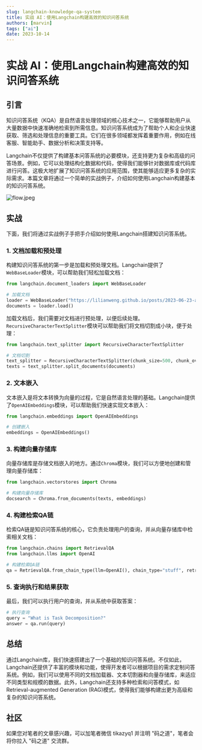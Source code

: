 ```yaml
---
slug: langchain-knowledge-qa-system
title: 实战 AI：使用Langchain构建高效的知识问答系统
authors: [marvin]
tags: ["ai"]
date: 2023-10-14
---
```



# 实战 AI：使用Langchain构建高效的知识问答系统

## 引言

知识问答系统（KQA）是自然语言处理领域的核心技术之一，它能够帮助用户从大量数据中快速准确地检索到所需信息。知识问答系统成为了帮助个人和企业快速获取、筛选和处理信息的重要工具。它们在很多领域都发挥着重要作用，例如在线客服、智能助手、数据分析和决策支持等。

Langchain不仅提供了构建基本问答系统的必要模块，还支持更为复杂和高级的问答场景。例如，它可以处理结构化数据和代码，使得我们能够针对数据库或代码库进行问答。这极大地扩展了知识问答系统的应用范围，使其能够适应更多复杂的实际需求。本篇文章将通过一个简单的实战例子，介绍如何使用Langchain构建基本的知识问答系统。

![flow.jpeg](https://python.langchain.com/assets/images/qa_flow-9fbd91de9282eb806bda1c6db501ecec.jpeg)

## 实战

下面，我们将通过实战例子手把手介绍如何使用Langchain搭建知识问答系统。

### 1. 文档加载和预处理
构建知识问答系统的第一步是加载和预处理文档。Langchain提供了`WebBaseLoader`模块，可以帮助我们轻松加载文档：
```python
from langchain.document_loaders import WebBaseLoader

# 加载文档
loader = WebBaseLoader("https://lilianweng.github.io/posts/2023-06-23-agent/")
documents = loader.load()
```
加载文档后，我们需要对文档进行预处理，以便后续处理。`RecursiveCharacterTextSplitter`模块可以帮助我们将文档切割成小块，便于处理：
```python
from langchain.text_splitter import RecursiveCharacterTextSplitter

# 文档切割
text_splitter = RecursiveCharacterTextSplitter(chunk_size=500, chunk_overlap=0)
texts = text_splitter.split_documents(documents)
```

### 2. 文本嵌入
文本嵌入是将文本转换为向量的过程，它是自然语言处理的基础。Langchain提供了`OpenAIEmbeddings`模块，可以帮助我们快速实现文本嵌入：
```python
from langchain.embeddings import OpenAIEmbeddings

# 创建嵌入
embeddings = OpenAIEmbeddings()
```

### 3. 构建向量存储库
向量存储库是存储文档嵌入的地方。通过`Chroma`模块，我们可以方便地创建和管理向量存储库：
```python
from langchain.vectorstores import Chroma

# 构建向量存储库
docsearch = Chroma.from_documents(texts, embeddings)
```

### 4. 构建检索QA链
检索QA链是知识问答系统的核心，它负责处理用户的查询，并从向量存储库中检索相关文档：
```python
from langchain.chains import RetrievalQA
from langchain.llms import OpenAI

# 构建检索QA链
qa = RetrievalQA.from_chain_type(llm=OpenAI(), chain_type="stuff", retriever=docsearch.as_retriever())
```

### 5. 查询执行和结果获取
最后，我们可以执行用户的查询，并从系统中获取答案：
```python
# 执行查询
query = "What is Task Decomposition?"
answer = qa.run(query)
```

## 总结

通过Langchain库，我们快速搭建出了一个基础的知识问答系统。不仅如此，Langchain还提供了丰富的模块和功能，使得开发者可以根据项目的需求定制问答系统。例如，我们可以使用不同的文档加载器、文本切割器和向量存储库，来适应不同类型和规模的数据。此外，Langchain还支持多种检索和问答模式，如Retrieval-augmented Generation (RAG)模式，使得我们能够构建出更为高级和复杂的知识问答系统。

## 社区

如果您对笔者的文章感兴趣，可以加笔者微信 tikazyq1 并注明 "码之道"，笔者会将你拉入 "码之道" 交流群。
